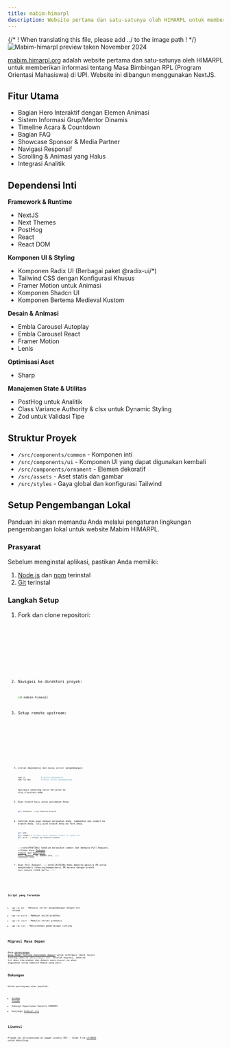 ```yaml
---
title: mabim-himarpl
description: Website pertama dan satu-satunya oleh HIMARPL untuk memberikan informasi tentang Masa Bimbingan RPL (Program Orientasi Mahasiswa) di UPI.
---
```



{/* ! When translating this file, please add ../ to the image path ! */}
![Mabim-himarpl preview taken November 2024](../../../../assets/preview/mabim-himarpl.png)

[mabim.himarpl.org](https://mabim.himarpl.org) adalah website pertama dan satu-satunya oleh HIMARPL untuk memberikan informasi tentang Masa Bimbingan RPL (Program Orientasi Mahasiswa) di UPI. Website ini dibangun menggunakan NextJS.

## Fitur Utama

- Bagian Hero Interaktif dengan Elemen Animasi
- Sistem Informasi Grup/Mentor Dinamis
- Timeline Acara & Countdown
- Bagian FAQ
- Showcase Sponsor & Media Partner
- Navigasi Responsif
- Scrolling & Animasi yang Halus
- Integrasi Analitik

## Dependensi Inti

**Framework & Runtime**

- NextJS
- Next Themes
- PostHog
- React
- React DOM

**Komponen UI & Styling**
- Komponen Radix UI (Berbagai paket @radix-ui/*)
- Tailwind CSS dengan Konfigurasi Khusus
- Framer Motion untuk Animasi
- Komponen Shadcn UI
- Komponen Bertema Medieval Kustom

**Desain & Animasi**

- Embla Carousel Autoplay
- Embla Carousel React
- Framer Motion
- Lenis

**Optimisasi Aset**

- Sharp

**Manajemen State & Utilitas**
- PostHog untuk Analitik
- Class Variance Authority & clsx untuk Dynamic Styling
- Zod untuk Validasi Tipe

## Struktur Proyek

- `/src/components/common` - Komponen inti
- `/src/components/ui` - Komponen UI yang dapat digunakan kembali
- `/src/components/ornament` - Elemen dekoratif
- `/src/assets` - Aset statis dan gambar
- `/src/styles` - Gaya global dan konfigurasi Tailwind

## Setup Pengembangan Lokal

Panduan ini akan memandu Anda melalui pengaturan lingkungan pengembangan lokal untuk website Mabim HIMARPL.

### Prasyarat

Sebelum menginstal aplikasi, pastikan Anda memiliki:

1. [Node.js](https://nodejs.org/en) dan [npm](https://www.npmjs.com/) terinstal
2. [Git](https://git-scm.com/) terinstal

### Langkah Setup

<Steps>

1. Fork dan clone repositori:

   <Tabs>
     <TabItem label="HTTPS">
       <Code
         code={`git clone https://github.com/himarplupi/mabim-himarpl.git`}
         lang="bash"
         title="HTTPS"
       />
     </TabItem>
     <TabItem label="SSH">
       <Code
         code={`git clone git@github.com:himarplupi/mabim-himarpl.git`}
         lang="bash"
         title="SSH"
       />
     </TabItem>
     <TabItem label="GitHub CLI">
       <Code
         code={`gh repo clone himarplupi/mabim-himarpl`}
         lang="bash"
         title="GitHub CLI"
       />
     </TabItem>
   </Tabs>

2. Navigasi ke direktori proyek:

   ```bash
   cd mabim-himarpl
   ```

3. Setup remote upstream:

   <Tabs>
     <TabItem label="HTTPS">
       <Code
         code={`git remote add upstream https://github.com/himarplupi/mabim-himarpl.git`}
         lang="bash"
         title="HTTPS"
       />
     </TabItem>
     <TabItem label="SSH">
       <Code
         code={`git remote add upstream git@github.com:himarplupi/mabim-himarpl.git`}
         lang="bash"
         title="SSH"
       />
     </TabItem>
     <TabItem label="GitHub CLI">
       <Code
         code={`gh repo sync himarplupi/mabim-himarpl`}
         lang="bash"
         title="GitHub CLI"
       />
     </TabItem>
   </Tabs>

4. Instal dependensi dan mulai server pengembangan:

   ```bash
   npm ci              # Instal dependensi
   npm run dev         # Mulai server pengembangan
   ```

   Aplikasi sekarang harus berjalan di `http://localhost:3000`.

5. Buat branch baru untuk perubahan Anda:

   ```bash
   git checkout -b my-feature-branch
   ```

6. Setelah Anda puas dengan perubahan Anda, tambahkan dan commit ke branch Anda, lalu push branch Anda ke fork Anda.

   ```bash
   git add .
   git commit # Silakan ikuti pedoman commit di bawah ini   
   git push -u origin my-feature-branch
   ```

   :::note[PENTING]
    Sebelum melakukan commit dan membuka Pull Request, silakan baca [Pedoman Commit](/id/getting-started/05-contribution-guide/#commit-guidelines) dan [Kebijakan Pull Request](/id/getting-started/05-contribution-guide/#pull-request-policy) di bawah ini.
   :::

7. Buat Pull Request.
   :::note[CATATAN]
    Kami meminta penulis PR untuk menghindari rebasing/memperbarui PR mereka dengan branch `main` secara tidak perlu.
   :::
</Steps>

### Script yang Tersedia

- `npm run dev` - Memulai server pengembangan dengan hot reload
- `npm run build` - Membuat build produksi
- `npm run start` - Memulai server produksi
- `npm run lint` - Menjalankan pemeriksaan linting

## Migrasi Masa Depan

Baca [perencanaan masa depan tentang manajemen domain](../../getting-started/04-staff-guide/#future-planning) untuk informasi lebih lanjut tentang website `mabim-himarpl` ini. Setelah migrasi, website ini akan diarsipkan dan domain `mabim.himarpl.com` akan digunakan untuk website Mabim yang baru.

## Dukungan

Untuk pertanyaan atau masalah:

- [GitHub Issues](https://github.com/himarplupi/mabim-himarpl/issues)
- Hubungi Departemen Kominfo HIMARPL
- Kunjungi [himarpl.org](https://www.himarpl.org)

## Lisensi

Proyek ini dilisensikan di bawah Lisensi MIT - lihat file [LICENSE](https://github.com/himarplupi/mabim-himarpl/blob/main/LICENSE) untuk detailnya.
